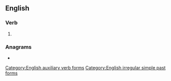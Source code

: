 ==English==

===Verb===
{{head|en|verb form}}

# {{alternative form of|en|shouldst}}

===Anagrams===
* {{anagrams|en|a=dehlosstu|dustholes}}

[[Category:English auxiliary verb forms]]
[[Category:English irregular simple past forms]]